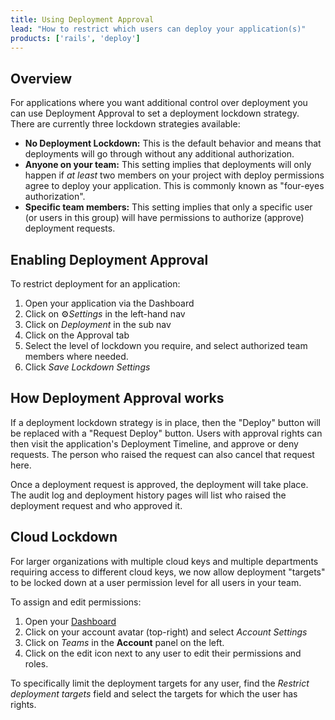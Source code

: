 ```yaml
---
title: Using Deployment Approval
lead: "How to restrict which users can deploy your application(s)"
products: ['rails', 'deploy']
---
```


## Overview

For applications where you want additional control over deployment you can use Deployment Approval to set a deployment lockdown strategy. There are currently three lockdown strategies available:

 -  **No Deployment Lockdown:**
   This is the default behavior and means that deployments will go through without any additional authorization.
 - **Anyone on your team:**
   This setting implies that deployments will only happen if *at least* two members on your project with deploy permissions agree to deploy your application. This is commonly known as "four-eyes authorization".
 - **Specific team members:**
   This setting implies that only a specific user (or users in this group) will have permissions to authorize (approve) deployment requests.

## Enabling Deployment Approval

To restrict deployment for an application:

1. Open your application via the Dashboard
2. Click on ⚙️*Settings* in the left-hand nav 
3. Click on *Deployment* in the sub nav
4. Click on the Approval tab 
5. Select the level of lockdown you require, and select authorized team members where needed.
6. Click *Save Lockdown Settings*

## How Deployment Approval works

If a deployment lockdown strategy is in place, then the "Deploy" button will be replaced with a "Request Deploy" button. Users with approval rights can then visit the application's Deployment Timeline, and approve or deny requests. The person who raised the request can also cancel that request here.

Once a deployment request is approved, the deployment will take place. The audit log and deployment history pages will list who raised the deployment request and who approved it.

## Cloud Lockdown

For larger organizations with multiple cloud keys and multiple departments requiring access to different cloud keys, we now allow deployment "targets" to be locked down at a user permission level for all users in your team. 

To assign and edit permissions:

1. Open your [Dashboard](https://app.cloud66.com/dashboard)
2. Click on your account avatar (top-right) and select *Account Settings*
3. Click on *Teams* in the **Account** panel on the left.
4. Click on the edit icon next to any user to edit their permissions and roles.

To specifically limit the deployment targets for any user, find the *Restrict deployment targets* field and select the  targets for which the user has rights.

